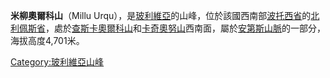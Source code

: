 {{Coord|21|3|44|S|67|52|53|W|display=title}}

'''米柳奧爾科山'''（Millu Urqu），是[[玻利維亞|玻利維亞]]的山峰，位於該國西南部[[波托西省|波托西省]]的[[北利佩斯省|北利佩斯省]]，處於[[查斯卡奧爾科山_(南利佩斯省)|查斯卡奧爾科山]]和[[卡奇奧努山|卡奇奧努山]]西南面，屬於[[安第斯山脈|安第斯山脈]]的一部分，海拔高度4,701米。

{{Bolivia-geo-stub}}
[[Category:玻利維亞山峰|Category:玻利維亞山峰]]